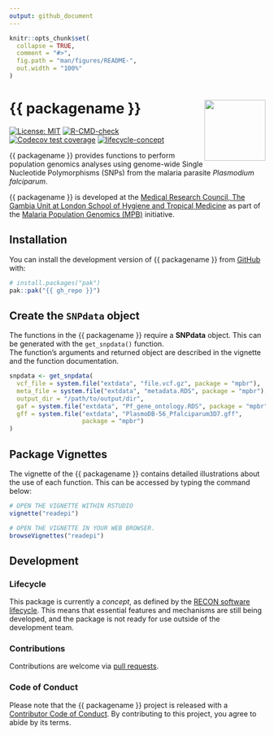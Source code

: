 ```yaml
---
output: github_document
---
```


<!-- README.md is generated from README.Rmd. Please edit that file. -->
<!-- The code to render this README is stored in .github/workflows/render-readme.yaml -->
<!-- Variables marked with double curly braces will be transformed beforehand: -->
<!-- `packagename` is extracted from the DESCRIPTION file -->
<!-- `gh_repo` is extracted via a special environment variable in GitHub Actions -->


```r
knitr::opts_chunk$set(
  collapse = TRUE,
  comment = "#>",
  fig.path = "man/figures/README-",
  out.width = "100%"
)
```

# {{ packagename }} <img src="man/figures/logo.svg" align="right" width="120" />

<!-- badges: start -->
[![License: MIT](https://img.shields.io/badge/License-MIT-yellow.svg)](https://opensource.org/license/mit/)
[![R-CMD-check](https://github.com/{{ gh_repo }}/actions/workflows/R-CMD-check.yaml/badge.svg)](https://github.com/{{ gh_repo }}/actions/workflows/R-CMD-check.yaml)
[![Codecov test coverage](https://codecov.io/gh/{{ gh_repo }}/branch/main/graph/badge.svg)](https://app.codecov.io/gh/{{ gh_repo }}?branch=main)
[![lifecycle-concept](https://raw.githubusercontent.com/reconverse/reconverse.github.io/master/images/badge-concept.svg)](https://www.reconverse.org/lifecycle.html#concept) 
<!-- badges: end -->

{{ packagename }} provides functions to perform population genomics analyses using genome-wide Single Nucleotide Polymorphisms (SNPs) from the malaria parasite _Plasmodium falciparum_.

<!-- This sentence is optional and can be removed -->
{{ packagename }} is developed at the [Medical Research Council, The Gambia Unit at London School of Hygiene and Tropical Medicine](https://www.lshtm.ac.uk/research/units/mrc-gambia) as part of the [Malaria Population Genomics (MPB)](https://data.org/initiatives/epiverse/) initiative.

## Installation

You can install the development version of {{ packagename }} from
[GitHub](https://github.com/) with:

``` r
# install.packages("pak")
pak::pak("{{ gh_repo }}")
```

## Create the `SNPdata` object
The functions in the {{ packagename }} require a **SNPdata** object. This can be generated with the `get_snpdata()` function.   
The function's arguments and returned object are described in the vignette and the function documentation.

```r
snpdata <- get_snpdata(
  vcf_file = system.file("extdata", "file.vcf.gz", package = "mpbr"), 
  meta_file = system.file("extdata", "metadata.RDS", package = "mpbr"), 
  output_dir = "/path/to/output/dir", 
  gaf = system.file("extdata", "Pf_gene_ontology.RDS", package = "mpbr"), 
  gff = system.file("extdata", "PlasmoDB-56_Pfalciparum3D7.gff", 
                    package = "mpbr")
)
```

## Package Vignettes

The vignette of the {{ packagename }} contains detailed illustrations about the use of each function. This can be accessed by typing the command below:

```r
# OPEN THE VIGNETTE WITHIN RSTUDIO
vignette("readepi")

# OPEN THE VIGNETTE IN YOUR WEB BROWSER.
browseVignettes("readepi")
```

## Development

### Lifecycle

This package is currently a *concept*, as defined by the [RECON software
lifecycle](https://www.reconverse.org/lifecycle.html). This means that essential
features and mechanisms are still being developed, and the package is not ready
for use outside of the development team.


### Contributions

Contributions are welcome via [pull requests](https://github.com/{{ gh_repo }}/pulls).

### Code of Conduct

Please note that the {{ packagename }} project is released with a 
[Contributor Code of Conduct](https://github.com/epiverse-trace/.github/blob/main/CODE_OF_CONDUCT.md).
By contributing to this project, you agree to abide by its terms.
